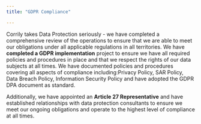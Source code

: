 ```yaml
---
title: "GDPR Compliance"

---
```

Corrily takes Data Protection seriously - we have completed a comprehensive review of the operations to ensure that we are
able to meet our obligations under all applicable regulations in all territories.  We have **completed a GDPR implementation**
project to ensure we have all required policies and procedures in place and that we respect the rights of our data subjects
at all times. We have documented policies and procedures covering all aspects of compliance including:Privacy Policy,
SAR Policy, Data Breach Policy, Information Security Policy and have adopted the GDPR DPA document as standard.

Additionally, we have appointed an **Article 27 Representative** and have established relationships with data protection
consultants to ensure we meet our ongoing obligations and operate to the highest level of compliance at all times.